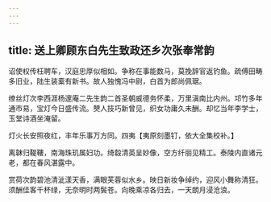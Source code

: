 ```yaml
---
---
---
```

title: 送上卿顾东白先生致政还乡次张奉常韵
---



诏使权传枉聘车，汉庭忠厚似相如。争称在事能数马，莫挽辞官返钓鱼。疏傅田畴多旧业，陆生装槖有新书。故人独愧冯中尉，白首为郎尚佩琚。

缭丝灯次李西涯杨邃庵二先生韵二首圣朝威德务怀柔，万里滇南比内州。邛竹多年通市易，宝灯今日盛传流。僰人技巧新曾见，织女功庸久未酬。却忆当年李学士，玉堂诗酒坐淹留。

灯火长安照夜红，丰年乐事万方同。四夷【夷原刻墨钉，依大全集校补。】

离韎归鞮鞻，南海珠玑属妇功。绮縠清英呈妙像，空方纤丽见精工。泰陵内直诸元老，都在春风湛露中。

赏荷次韵碧池清泚漾天香，满眼芙蓉似水乡。映日新妆争绰约，迎风小舞称清狂。须酬佳客千杯绿，无奈明时两鬓苍。向晚乘凉各归去，一天朗月浸沧浪。